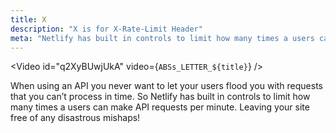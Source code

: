 ```yaml
---
title: X
description: "X is for X-Rate-Limit Header"
meta: "Netlify has built in controls to limit how many times a users can make API requests per minute."
---
```


<Video id="q2XyBUwjUkA" video={`ABSs_LETTER_${title}`} />

When using an API you never want to let your users flood you with requests that you can’t process in time. So Netlify has built in controls to limit how many times a users can make API requests per minute. Leaving your site free of any disastrous mishaps!